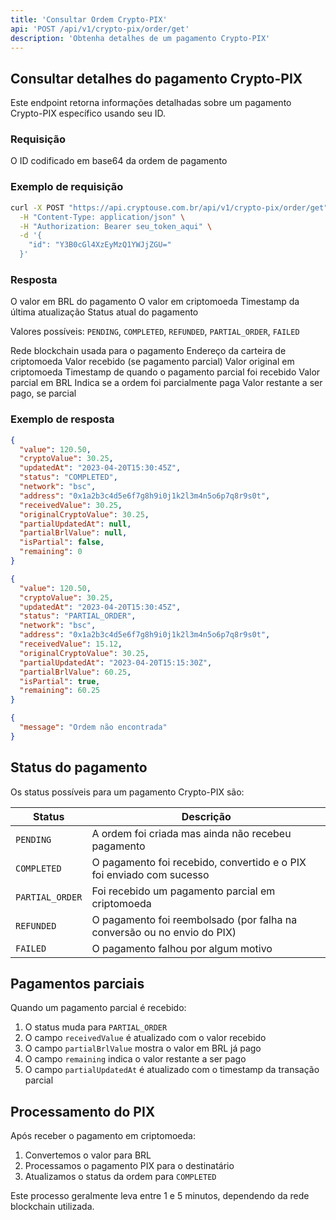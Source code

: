 ```yaml
---
title: 'Consultar Ordem Crypto-PIX'
api: 'POST /api/v1/crypto-pix/order/get'
description: 'Obtenha detalhes de um pagamento Crypto-PIX'
---
```


## Consultar detalhes do pagamento Crypto-PIX

Este endpoint retorna informações detalhadas sobre um pagamento Crypto-PIX específico usando seu ID.

### Requisição

<ParamField body="id" type="string" required>
  O ID codificado em base64 da ordem de pagamento
</ParamField>

### Exemplo de requisição

```bash
curl -X POST "https://api.cryptouse.com.br/api/v1/crypto-pix/order/get" \
  -H "Content-Type: application/json" \
  -H "Authorization: Bearer seu_token_aqui" \
  -d '{
    "id": "Y3B0cGl4XzEyMzQ1YWJjZGU="
  }'
```

### Resposta

<ResponseField name="value" type="number">
  O valor em BRL do pagamento
</ResponseField>

<ResponseField name="cryptoValue" type="number">
  O valor em criptomoeda
</ResponseField>

<ResponseField name="updatedAt" type="string" format="date-time">
  Timestamp da última atualização
</ResponseField>

<ResponseField name="status" type="string">
  Status atual do pagamento
  
  Valores possíveis: `PENDING`, `COMPLETED`, `REFUNDED`, `PARTIAL_ORDER`, `FAILED`
</ResponseField>

<ResponseField name="network" type="string">
  Rede blockchain usada para o pagamento
</ResponseField>

<ResponseField name="address" type="string">
  Endereço da carteira de criptomoeda
</ResponseField>

<ResponseField name="receivedValue" type="number">
  Valor recebido (se pagamento parcial)
</ResponseField>

<ResponseField name="originalCryptoValue" type="number">
  Valor original em criptomoeda
</ResponseField>

<ResponseField name="partialUpdatedAt" type="string" format="date-time">
  Timestamp de quando o pagamento parcial foi recebido
</ResponseField>

<ResponseField name="partialBrlValue" type="number">
  Valor parcial em BRL
</ResponseField>

<ResponseField name="isPartial" type="boolean">
  Indica se a ordem foi parcialmente paga
</ResponseField>

<ResponseField name="remaining" type="number">
  Valor restante a ser pago, se parcial
</ResponseField>

### Exemplo de resposta

<CodeGroup>

```json Sucesso - Pagamento Completo (200)
{
  "value": 120.50,
  "cryptoValue": 30.25,
  "updatedAt": "2023-04-20T15:30:45Z",
  "status": "COMPLETED",
  "network": "bsc",
  "address": "0x1a2b3c4d5e6f7g8h9i0j1k2l3m4n5o6p7q8r9s0t",
  "receivedValue": 30.25,
  "originalCryptoValue": 30.25,
  "partialUpdatedAt": null,
  "partialBrlValue": null,
  "isPartial": false,
  "remaining": 0
}
```

```json Sucesso - Pagamento Parcial (200)
{
  "value": 120.50,
  "cryptoValue": 30.25,
  "updatedAt": "2023-04-20T15:30:45Z",
  "status": "PARTIAL_ORDER",
  "network": "bsc",
  "address": "0x1a2b3c4d5e6f7g8h9i0j1k2l3m4n5o6p7q8r9s0t",
  "receivedValue": 15.12,
  "originalCryptoValue": 30.25,
  "partialUpdatedAt": "2023-04-20T15:15:30Z",
  "partialBrlValue": 60.25,
  "isPartial": true,
  "remaining": 60.25
}
```

```json Ordem não encontrada (404)
{
  "message": "Ordem não encontrada"
}
```

</CodeGroup>

## Status do pagamento

Os status possíveis para um pagamento Crypto-PIX são:

| Status | Descrição |
|--------|-----------|
| `PENDING` | A ordem foi criada mas ainda não recebeu pagamento |
| `COMPLETED` | O pagamento foi recebido, convertido e o PIX foi enviado com sucesso |
| `PARTIAL_ORDER` | Foi recebido um pagamento parcial em criptomoeda |
| `REFUNDED` | O pagamento foi reembolsado (por falha na conversão ou no envio do PIX) |
| `FAILED` | O pagamento falhou por algum motivo |

## Pagamentos parciais

Quando um pagamento parcial é recebido:

1. O status muda para `PARTIAL_ORDER`
2. O campo `receivedValue` é atualizado com o valor recebido
3. O campo `partialBrlValue` mostra o valor em BRL já pago
4. O campo `remaining` indica o valor restante a ser pago
5. O campo `partialUpdatedAt` é atualizado com o timestamp da transação parcial

## Processamento do PIX

Após receber o pagamento em criptomoeda:

1. Convertemos o valor para BRL
2. Processamos o pagamento PIX para o destinatário
3. Atualizamos o status da ordem para `COMPLETED`

Este processo geralmente leva entre 1 e 5 minutos, dependendo da rede blockchain utilizada. 